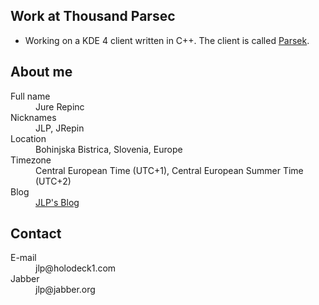 == Work at Thousand Parsec ==

* Working on a KDE 4 client written in C++. The client is called [http://git.thousandparsec.net/gitweb/gitweb.cgi?p=parsek.git Parsek].

== About me ==

; Full name
: Jure Repinc
; Nicknames
: JLP, JRepin
; Location
: Bohinjska Bistrica, Slovenia, Europe
; Timezone
: Central European Time (UTC+1), Central European Summer Time (UTC+2)
; Blog
: [http://jlp.holodeck1.com/blog/ JLP's Blog]

== Contact ==

; E-mail
: jlp@holodeck1.com
; Jabber
: jlp@jabber.org